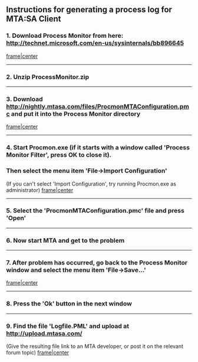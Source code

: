 
==Instructions for generating a process log for MTA:SA Client==


===1. Download Process Monitor from here: http://technet.microsoft.com/en-us/sysinternals/bb896645 ===
[[/File:Client_pm_1.jpg.md|frame|center]]
<hr/>
===2. Unzip ProcessMonitor.zip ===
<hr/>
===3. Download http://nightly.mtasa.com/files/ProcmonMTAConfiguration.pmc and put it into the Process Monitor directory ===
[[/File:Client_pm_2.jpg.md|frame|center]]
<hr/>
===4. Start Procmon.exe (if it starts with a window called 'Process Monitor Filter', press OK to close it).===
===Then select the menu item ''''File'''->'''Import Configuration'''' ===
(If you can't select 'Import Configuration', try running Procmon.exe as administrator)
[[/File:Client_pm_3.jpg.md|frame|center]]
<hr/>
===5. Select the ''''ProcmonMTAConfiguration.pmc'''' file and press ''''Open'''' ===
<hr/>
===6. Now start MTA and get to the problem ===
<hr/>
===7. After problem has occurred, go back to the Process Monitor window and select the menu item ''''File'''->'''Save...'''' ===
[[/File:Client_pm_4.jpg.md|frame|center]]
<hr/>
===8. Press the ''''Ok'''' button in the next window ===
<hr/>
===9. Find the file ''''Logfile.PML'''' and upload at http://upload.mtasa.com/ ===
(Give the resulting file link to an MTA developer, or post it on the relevant forum topic)
[[/File:Client_pm_5.jpg.md|frame|center]]